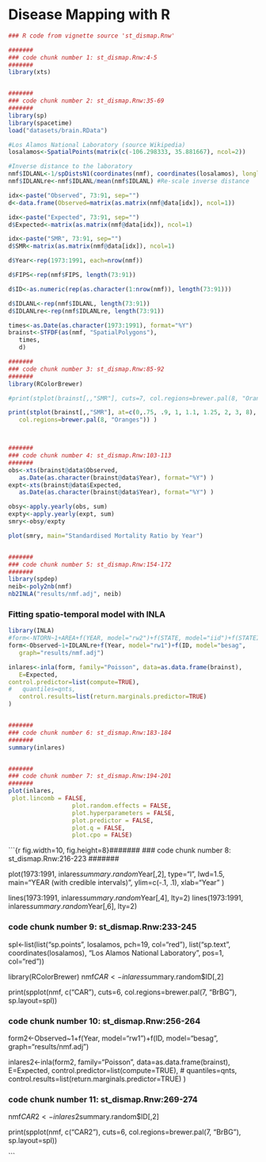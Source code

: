 Disease Mapping with R
====================================


```{r fig.width=10, fig.height=8}
### R code from vignette source 'st_dismap.Rnw'

#######
### code chunk number 1: st_dismap.Rnw:4-5
#######
library(xts)


#######
### code chunk number 2: st_dismap.Rnw:35-69
#######
library(sp)
library(spacetime)
load("datasets/brain.RData")

#Los Alamos National Laboratory (source Wikipedia)
losalamos<-SpatialPoints(matrix(c(-106.298333, 35.881667), ncol=2))

#Inverse distance to the laboratory
nmf$IDLANL<-1/spDistsN1(coordinates(nmf), coordinates(losalamos), longlat = TRUE)
nmf$IDLANLre<-nmf$IDLANL/mean(nmf$IDLANL) #Re-scale inverse distance

idx<-paste("Observed", 73:91, sep="")
d<-data.frame(Observed=matrix(as.matrix(nmf@data[idx]), ncol=1))

idx<-paste("Expected", 73:91, sep="")
d$Expected<-matrix(as.matrix(nmf@data[idx]), ncol=1)

idx<-paste("SMR", 73:91, sep="")
d$SMR<-matrix(as.matrix(nmf@data[idx]), ncol=1)

d$Year<-rep(1973:1991, each=nrow(nmf))

d$FIPS<-rep(nmf$FIPS, length(73:91))

d$ID<-as.numeric(rep(as.character(1:nrow(nmf)), length(73:91)))

d$IDLANL<-rep(nmf$IDLANL, length(73:91))
d$IDLANLre<-rep(nmf$IDLANLre, length(73:91))

times<-as.Date(as.character(1973:1991), format="%Y")
brainst<-STFDF(as(nmf, "SpatialPolygons"), 
   times,
   d) 

```
```{r fig.width=10, fig.height=8}
#######
### code chunk number 3: st_dismap.Rnw:85-92
#######
library(RColorBrewer)

#print(stplot(brainst[,,"SMR"], cuts=7, col.regions=brewer.pal(8, "Oranges")) )

print(stplot(brainst[,,"SMR"], at=c(0,.75, .9, 1, 1.1, 1.25, 2, 3, 8), 
   col.regions=brewer.pal(8, "Oranges")) )



#######
### code chunk number 4: st_dismap.Rnw:103-113
#######
obs<-xts(brainst@data$Observed, 
   as.Date(as.character(brainst@data$Year), format="%Y") )
expt<-xts(brainst@data$Expected, 
   as.Date(as.character(brainst@data$Year), format="%Y") )

obsy<-apply.yearly(obs, sum)
expty<-apply.yearly(expt, sum)
smry<-obsy/expty

plot(smry, main="Standardised Mortality Ratio by Year")


#######
### code chunk number 5: st_dismap.Rnw:154-172
#######
library(spdep)
neib<-poly2nb(nmf)
nb2INLA("results/nmf.adj", neib)

```
### Fitting spatio-temporal model with INLA
```{r fig.width=10, fig.height=8}


library(INLA)
#form<-NTORN~1+AREA+f(YEAR, model="rw2")+f(STATE, model="iid")+f(STATEID, model="besag", graph.file="statesth.adj")
form<-Observed~1+IDLANLre+f(Year, model="rw1")+f(ID, model="besag", 
   graph="results/nmf.adj")

inlares<-inla(form, family="Poisson", data=as.data.frame(brainst), 
   E=Expected,
control.predictor=list(compute=TRUE),
#   quantiles=qnts,
   control.results=list(return.marginals.predictor=TRUE)
)


#######
### code chunk number 6: st_dismap.Rnw:183-184
#######
summary(inlares)


#######
### code chunk number 7: st_dismap.Rnw:194-201
#######
plot(inlares, 
 plot.lincomb = FALSE,
                  plot.random.effects = FALSE,
                  plot.hyperparameters = FALSE,
                  plot.predictor = FALSE,
                  plot.q = FALSE,
                  plot.cpo = FALSE)

```


```{r fig.width=10, fig.height=8}#######
### code chunk number 8: st_dismap.Rnw:216-223
#######

plot(1973:1991, inlares$summary.random$Year[,2], type="l", lwd=1.5,
main="YEAR (with credible intervals)", ylim=c(-.1, .1), xlab="Year" )

lines(1973:1991, inlares$summary.random$Year[,4], lty=2)
lines(1973:1991, inlares$summary.random$Year[,6], lty=2)



#######
### code chunk number 9: st_dismap.Rnw:233-245
#######


spl<-list(list("sp.points", losalamos, pch=19, col="red"),
   list("sp.text", coordinates(losalamos), "Los Alamos National Laboratory", pos=1, col="red"))

library(RColorBrewer)
nmf$CAR<-inlares$summary.random$ID[,2]

print(spplot(nmf, c("CAR"), cuts=6, col.regions=brewer.pal(7, "BrBG"),
   sp.layout=spl))




#######
### code chunk number 10: st_dismap.Rnw:256-264
#######
form2<-Observed~1+f(Year, model="rw1")+f(ID, model="besag", graph="results/nmf.adj")

inlares2<-inla(form2, family="Poisson", data=as.data.frame(brainst),
   E=Expected,
control.predictor=list(compute=TRUE),
#   quantiles=qnts,
   control.results=list(return.marginals.predictor=TRUE)
)


#######
### code chunk number 11: st_dismap.Rnw:269-274
#######
nmf$CAR2<-inlares2$summary.random$ID[,2]

print(spplot(nmf, c("CAR2"), cuts=6, col.regions=brewer.pal(7, "BrBG"),
   sp.layout=spl))



```

